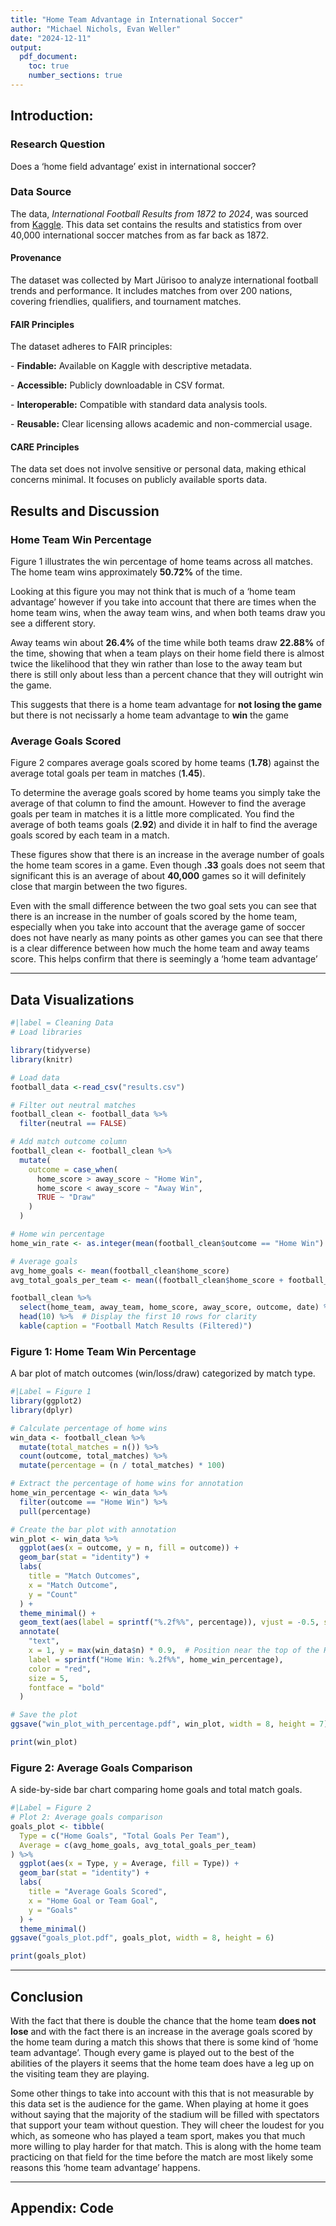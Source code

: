 ```yaml
---
title: "Home Team Advantage in International Soccer"
author: "Michael Nichols, Evan Weller"
date: "2024-12-11"
output: 
  pdf_document:
    toc: true
    number_sections: true
---
```


## Introduction:

### Research Question

Does a 'home field advantage' exist in international soccer?

### Data Source

The data, *International Football Results from 1872 to 2024*, was sourced from [Kaggle](https://www.kaggle.co/datasets/martj42/international-football-results-from-1872-2017). This data set contains the results and statistics from over 40,000 international soccer matches from as far back as 1872.

#### Provenance

The dataset was collected by Mart Jürisoo to analyze international football trends and performance. It includes matches from over 200 nations, covering friendlies, qualifiers, and tournament matches.

#### FAIR Principles

The dataset adheres to FAIR principles:

\- **Findable:** Available on Kaggle with descriptive metadata.

\- **Accessible:** Publicly downloadable in CSV format.

\- **Interoperable:** Compatible with standard data analysis tools.

\- **Reusable:** Clear licensing allows academic and non-commercial usage.

#### CARE Principles

The data set does not involve sensitive or personal data, making ethical concerns minimal. It focuses on publicly available sports data.

## Results and Discussion

### Home Team Win Percentage

Figure 1 illustrates the win percentage of home teams across all matches. The home team wins approximately **50.72%** of the time.

Looking at this figure you may not think that is much of a 'home team advantage' however if you take into account that there are times when the home team wins, when the away team wins, and when both teams draw you see a different story.

Away teams win about **26.4%** of the time while both teams draw **22.88%** of the time, showing that when a team plays on their home field there is almost twice the likelihood that they win rather than lose to the away team but there is still only about less than a percent chance that they will outright win the game.

This suggests that there is a home team advantage for **not losing the game** but there is not necissarly a home team advantage to **win** the game

### Average Goals Scored

Figure 2 compares average goals scored by home teams (**1.78**) against the average total goals per team in matches (**1.45**).

To determine the average goals scored by home teams you simply take the average of that column to find the amount. However to find the average goals per team in matches it is a little more complicated. You find the average of both teams goals (**2.92**) and divide it in half to find the average goals scored by each team in a match.

These figures show that there is an increase in the average number of goals the home team scores in a game. Even though **.33** goals does not seem that significant this is an average of about **40,000** games so it will definitely close that margin between the two figures.

Even with the small difference between the two goal sets you can see that there is an increase in the number of goals scored by the home team, especially when you take into account that the average game of soccer does not have nearly as many points as other games you can see that there is a clear difference between how much the home team and away teams score. This helps confirm that there is seemingly a 'home team advantage'

------------------------------------------------------------------------

## Data Visualizations

```r
#|label = Cleaning Data
# Load libraries

library(tidyverse)
library(knitr)

# Load data
football_data <-read_csv("results.csv")

# Filter out neutral matches
football_clean <- football_data %>%
  filter(neutral == FALSE)

# Add match outcome column
football_clean <- football_clean %>%
  mutate(
    outcome = case_when(
      home_score > away_score ~ "Home Win",
      home_score < away_score ~ "Away Win",
      TRUE ~ "Draw"
    )
  )

# Home win percentage
home_win_rate <- as.integer(mean(football_clean$outcome == "Home Win") * 100)

# Average goals
avg_home_goals <- mean(football_clean$home_score)
avg_total_goals_per_team <- mean((football_clean$home_score + football_clean$away_score)/2)
```

```r
football_clean %>%
  select(home_team, away_team, home_score, away_score, outcome, date) %>%
  head(10) %>%  # Display the first 10 rows for clarity
  kable(caption = "Football Match Results (Filtered)")
```

### Figure 1: Home Team Win Percentage

A bar plot of match outcomes (win/loss/draw) categorized by match type.

```r
#|Label = Figure 1
library(ggplot2)
library(dplyr)

# Calculate percentage of home wins
win_data <- football_clean %>%
  mutate(total_matches = n()) %>%
  count(outcome, total_matches) %>%
  mutate(percentage = (n / total_matches) * 100)

# Extract the percentage of home wins for annotation
home_win_percentage <- win_data %>%
  filter(outcome == "Home Win") %>%
  pull(percentage)

# Create the bar plot with annotation
win_plot <- win_data %>%
  ggplot(aes(x = outcome, y = n, fill = outcome)) +
  geom_bar(stat = "identity") +
  labs(
    title = "Match Outcomes",
    x = "Match Outcome",
    y = "Count"
  ) +
  theme_minimal() +
  geom_text(aes(label = sprintf("%.2f%%", percentage)), vjust = -0.5, size = 4) +  # Add percentages above bars
  annotate(
    "text",
    x = 1, y = max(win_data$n) * 0.9,  # Position near the top of the Home Win bar
    label = sprintf("Home Win: %.2f%%", home_win_percentage),
    color = "red",
    size = 5,
    fontface = "bold"
  )

# Save the plot
ggsave("win_plot_with_percentage.pdf", win_plot, width = 8, height = 7)

```

```r
print(win_plot)
```

### Figure 2: Average Goals Comparison

A side-by-side bar chart comparing home goals and total match goals.

```r
#|Label = Figure 2
# Plot 2: Average goals comparison
goals_plot <- tibble(
  Type = c("Home Goals", "Total Goals Per Team"),
  Average = c(avg_home_goals, avg_total_goals_per_team)
) %>%
  ggplot(aes(x = Type, y = Average, fill = Type)) +
  geom_bar(stat = "identity") +
  labs(
    title = "Average Goals Scored",
    x = "Home Goal or Team Goal",
    y = "Goals"
  ) +
  theme_minimal()
ggsave("goals_plot.pdf", goals_plot, width = 8, height = 6)
```

```r
print(goals_plot)
```

------------------------------------------------------------------------

## Conclusion

With the fact that there is double the chance that the home team **does not lose** and with the fact there is an increase in the average goals scored by the home team during a match this shows that there is some kind of 'home team advantage'. Though every game is played out to the best of the abilities of the players it seems that the home team does have a leg up on the visiting team they are playing.

Some other things to take into account with this that is not measurable by this data set is the audience for the game. When playing at home it goes without saying that the majority of the stadium will be filled with spectators that support your team without question. They will cheer the loudest for you which, as someone who has played a team sport, makes you that much more willing to play harder for that match. This is along with the home team practicing on that field for the time before the match are most likely some reasons this 'home team advantage' happens.

------------------------------------------------------------------------

## Appendix: Code

```r

```
